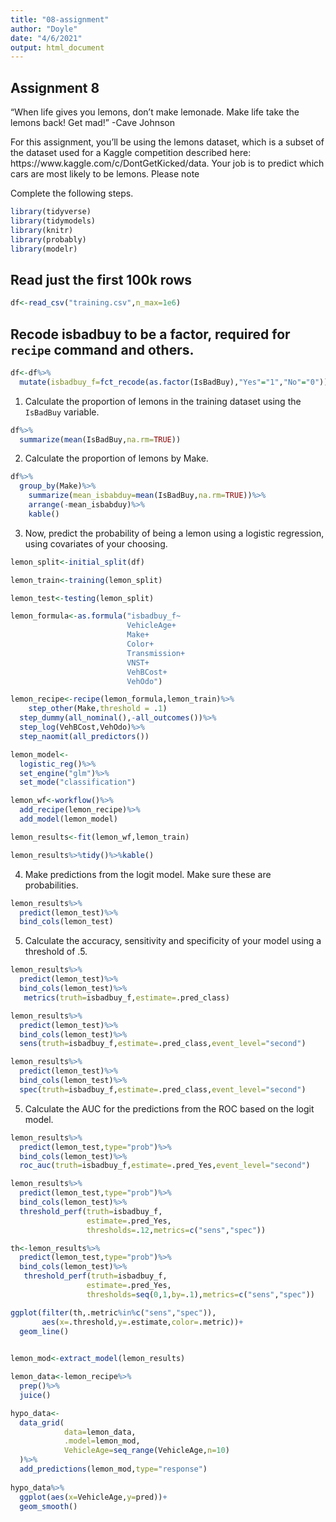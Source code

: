 ```yaml
---
title: "08-assignment"
author: "Doyle"
date: "4/6/2021"
output: html_document
---
```


Assignment 8
---

"When life gives you lemons, don’t make lemonade. Make life take the lemons back! Get mad!" -Cave Johnson

For this assignment, you'll be using the lemons dataset, which is a subset of the dataset used for a Kaggle competition described here: 
https://www.kaggle.com/c/DontGetKicked/data. Your job is to predict which cars are most likely to be lemons. Please note

Complete the following steps.

```r
library(tidyverse)
library(tidymodels)
library(knitr)
library(probably)
library(modelr)
```

## Read just the first 100k rows
```r
df<-read_csv("training.csv",n_max=1e6)
```

## Recode isbadbuy to be a factor, required for `recipe` command and others. 
```r
df<-df%>%
  mutate(isbadbuy_f=fct_recode(as.factor(IsBadBuy),"Yes"="1","No"="0"))
```


1. Calculate the proportion of lemons in the training dataset using the `IsBadBuy` variable. 

```r
df%>%
  summarize(mean(IsBadBuy,na.rm=TRUE))
```


2. Calculate the proportion of lemons by Make. 

```r
df%>%
  group_by(Make)%>%
    summarize(mean_isbabduy=mean(IsBadBuy,na.rm=TRUE))%>%
    arrange(-mean_isbabduy)%>%
    kable()
```



3. Now, predict the probability of being a lemon using a logistic regression, using covariates of your choosing.  

```r

lemon_split<-initial_split(df)

lemon_train<-training(lemon_split)

lemon_test<-testing(lemon_split)

```


```r
lemon_formula<-as.formula("isbadbuy_f~
                          VehicleAge+
                          Make+
                          Color+
                          Transmission+
                          VNST+
                          VehBCost+
                          VehOdo")
```

```r
lemon_recipe<-recipe(lemon_formula,lemon_train)%>%
    step_other(Make,threshold = .1)
  step_dummy(all_nominal(),-all_outcomes())%>%
  step_log(VehBCost,VehOdo)%>%
  step_naomit(all_predictors())
```


```r
lemon_model<-
  logistic_reg()%>%
  set_engine("glm")%>%
  set_mode("classification")

```

```r
lemon_wf<-workflow()%>%
  add_recipe(lemon_recipe)%>%
  add_model(lemon_model)
```

```r
lemon_results<-fit(lemon_wf,lemon_train)
```


```r
lemon_results%>%tidy()%>%kable()
```


4. Make predictions from the logit model. Make sure these are probabilities.

```r
lemon_results%>%
  predict(lemon_test)%>%
  bind_cols(lemon_test)
```



5. Calculate the accuracy, sensitivity and specificity of your model using a threshold of .5.

```r
lemon_results%>%
  predict(lemon_test)%>%
  bind_cols(lemon_test)%>%
   metrics(truth=isbadbuy_f,estimate=.pred_class)
```

```r
lemon_results%>%
  predict(lemon_test)%>%
  bind_cols(lemon_test)%>%
  sens(truth=isbadbuy_f,estimate=.pred_class,event_level="second")
```

```r
lemon_results%>%
  predict(lemon_test)%>%
  bind_cols(lemon_test)%>%
  spec(truth=isbadbuy_f,estimate=.pred_class,event_level="second")
```




5. Calculate the AUC for the predictions from the ROC based on the logit model. 

```r
lemon_results%>%
  predict(lemon_test,type="prob")%>%
  bind_cols(lemon_test)%>%
  roc_auc(truth=isbadbuy_f,estimate=.pred_Yes,event_level="second")

```

```r
lemon_results%>%
  predict(lemon_test,type="prob")%>%
  bind_cols(lemon_test)%>%
  threshold_perf(truth=isbadbuy_f,
                 estimate=.pred_Yes,
                 thresholds=.12,metrics=c("sens","spec"))
```




```r
th<-lemon_results%>%
  predict(lemon_test,type="prob")%>%
  bind_cols(lemon_test)%>%
   threshold_perf(truth=isbadbuy_f,
                 estimate=.pred_Yes,
                 thresholds=seq(0,1,by=.1),metrics=c("sens","spec"))

ggplot(filter(th,.metric%in%c("sens","spec")),
       aes(x=.threshold,y=.estimate,color=.metric))+
  geom_line()
  

```

```r
lemon_mod<-extract_model(lemon_results)

lemon_data<-lemon_recipe%>%
  prep()%>%
  juice()

hypo_data<-
  data_grid(
            data=lemon_data,
            .model=lemon_mod,
            VehicleAge=seq_range(VehicleAge,n=10)
  )%>%
  add_predictions(lemon_mod,type="response")
  
hypo_data%>%
  ggplot(aes(x=VehicleAge,y=pred))+
  geom_smooth()

```


